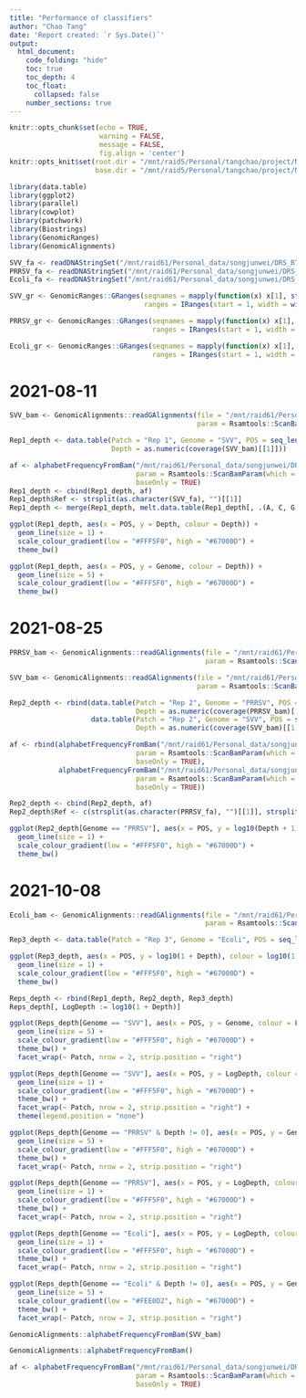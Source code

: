 ```yaml
---
title: "Performance of classifiers"
author: "Chao Tang"
date: 'Report created: `r Sys.Date()`'
output: 
  html_document: 
    code_folding: "hide"
    toc: true
    toc_depth: 4
    toc_float: 
      collapsed: false
    number_sections: true
---
```


```r
knitr::opts_chunk$set(echo = TRUE, 
                      warning = FALSE, 
                      message = FALSE, 
                      fig.align = 'center')
knitr::opts_knit$set(root.dir = "/mnt/raid5/Personal/tangchao/project/Nanopore/BarcodeDecomplex", 
                     base.dir = "/mnt/raid5/Personal/tangchao/project/Nanopore/BarcodeDecomplex")
```

```r
library(data.table)
library(ggplot2)
library(parallel)
library(cowplot)
library(patchwork)
library(Biostrings)
library(GenomicRanges)
library(GenomicAlignments)
```

```r
SVV_fa <- readDNAStringSet("/mnt/raid61/Personal_data/songjunwei/DRS_RTA/ref/SVV.fasta")
PRRSV_fa <- readDNAStringSet("/mnt/raid61/Personal_data/songjunwei/DRS_RTA/ref/PRRSV.fasta")
Ecoli_fa <- readDNAStringSet("/mnt/raid61/Personal_data/songjunwei/DRS_RTA/ref/Ecoli.fasta")
```

```r
SVV_gr <- GenomicRanges::GRanges(seqnames = mapply(function(x) x[1], strsplit(names(SVV_fa), " ")), 
                                 ranges = IRanges(start = 1, width = width(SVV_fa)))

PRRSV_gr <- GenomicRanges::GRanges(seqnames = mapply(function(x) x[1], strsplit(names(PRRSV_fa), " ")), 
                                   ranges = IRanges(start = 1, width = width(PRRSV_fa)))

Ecoli_gr <- GenomicRanges::GRanges(seqnames = mapply(function(x) x[1], strsplit(names(Ecoli_fa), " ")), 
                                   ranges = IRanges(start = 1, width = width(Ecoli_fa)))
```

# 2021-08-11

```r
SVV_bam <- GenomicAlignments::readGAlignments(file = "/mnt/raid61/Personal_data/songjunwei/DRS_RTA/00Split/align/batch1_SVV.bam", 
                                              param = Rsamtools::ScanBamParam(what = c("qname", "flag", "mapq", "seq")), use.names = TRUE)
```

```r
Rep1_depth <- data.table(Patch = "Rep 1", Genome = "SVV", POS = seq_len(length(coverage(SVV_bam)[[1]])), 
                         Depth = as.numeric(coverage(SVV_bam)[[1]]))
```

```r
af <- alphabetFrequencyFromBam("/mnt/raid61/Personal_data/songjunwei/DRS_RTA/00Split/align/batch1_SVV.bam", 
                               param = Rsamtools::ScanBamParam(which = SVV_gr),
                               baseOnly = TRUE)
Rep1_depth <- cbind(Rep1_depth, af)
Rep1_depth$Ref <- strsplit(as.character(SVV_fa), "")[[1]]
Rep1_depth <- merge(Rep1_depth, melt.data.table(Rep1_depth[, .(A, C, G, T, POS)], id.vars = "POS", variable.name = "Alt", value.name = "N")[, .SD[which.max(N), ], POS][N != 0, ], by = "POS", all.x = TRUE)

```


```r
ggplot(Rep1_depth, aes(x = POS, y = Depth, colour = Depth)) + 
  geom_line(size = 1) + 
  scale_colour_gradient(low = "#FFF5F0", high = "#67000D") + 
  theme_bw()
```

```r
ggplot(Rep1_depth, aes(x = POS, y = Genome, colour = Depth)) + 
  geom_line(size = 5) + 
  scale_colour_gradient(low = "#FFF5F0", high = "#67000D") + 
  theme_bw()
```

# 2021-08-25

```r
PRRSV_bam <- GenomicAlignments::readGAlignments(file = "/mnt/raid61/Personal_data/songjunwei/DRS_RTA/00Split/align/batch2_PRRSV.bam", 
                                                param = Rsamtools::ScanBamParam(what = c("qname", "flag", "mapq", "seq")), use.names = TRUE)
```

```r
SVV_bam <- GenomicAlignments::readGAlignments(file = "/mnt/raid61/Personal_data/songjunwei/DRS_RTA/00Split/align/batch2_SVV.bam", 
                                              param = Rsamtools::ScanBamParam(what = c("qname", "flag", "mapq", "seq")), use.names = TRUE)
```

```r
Rep2_depth <- rbind(data.table(Patch = "Rep 2", Genome = "PRRSV", POS = seq_len(length(coverage(PRRSV_bam)[[1]])), 
                               Depth = as.numeric(coverage(PRRSV_bam)[[1]])), 
                    data.table(Patch = "Rep 2", Genome = "SVV", POS = seq_len(length(coverage(SVV_bam)[[1]])), 
                               Depth = as.numeric(coverage(SVV_bam)[[1]])))
```

```r
af <- rbind(alphabetFrequencyFromBam("/mnt/raid61/Personal_data/songjunwei/DRS_RTA/00Split/align/batch2_PRRSV.bam", 
                               param = Rsamtools::ScanBamParam(which = PRRSV_gr),
                               baseOnly = TRUE),
            alphabetFrequencyFromBam("/mnt/raid61/Personal_data/songjunwei/DRS_RTA/00Split/align/batch2_SVV.bam", 
                               param = Rsamtools::ScanBamParam(which = SVV_gr),
                               baseOnly = TRUE))

Rep2_depth <- cbind(Rep2_depth, af)
Rep2_depth$Ref <- c(strsplit(as.character(PRRSV_fa), "")[[1]], strsplit(as.character(SVV_fa), "")[[1]])
```




```r
ggplot(Rep2_depth[Genome == "PRRSV"], aes(x = POS, y = log10(Depth + 1), colour = log10(Depth + 1))) + 
  geom_line(size = 1) + 
  scale_colour_gradient(low = "#FFF5F0", high = "#67000D") + 
  theme_bw()
```

# 2021-10-08

```r
Ecoli_bam <- GenomicAlignments::readGAlignments(file = "/mnt/raid61/Personal_data/songjunwei/DRS_RTA/00Split/align/batch3_Ecoli.bam", 
                                                param = Rsamtools::ScanBamParam(what = c("qname", "flag", "mapq", "seq")), use.names = TRUE)
```

```r
Rep3_depth <- data.table(Patch = "Rep 3", Genome = "Ecoli", POS = seq_len(length(coverage(Ecoli_bam)[[1]])), Depth = as.numeric(coverage(Ecoli_bam)[[1]]))
```

```r
ggplot(Rep3_depth, aes(x = POS, y = log10(1 + Depth), colour = log10(1 + Depth))) + 
  geom_line(size = 1) + 
  scale_colour_gradient(low = "#FFF5F0", high = "#67000D") + 
  theme_bw()
```

```r
Reps_depth <- rbind(Rep1_depth, Rep2_depth, Rep3_depth)
Reps_depth[, LogDepth := log10(1 + Depth)]
```

```r
ggplot(Reps_depth[Genome == "SVV"], aes(x = POS, y = Genome, colour = LogDepth)) + 
  geom_line(size = 5) + 
  scale_colour_gradient(low = "#FFF5F0", high = "#67000D") + 
  theme_bw() + 
  facet_wrap(~ Patch, nrow = 2, strip.position = "right")
```

```r
ggplot(Reps_depth[Genome == "SVV"], aes(x = POS, y = LogDepth, colour = LogDepth)) + 
  geom_line(size = 1) + 
  scale_colour_gradient(low = "#FFF5F0", high = "#67000D") + 
  theme_bw() + 
  facet_wrap(~ Patch, nrow = 2, strip.position = "right") + 
  theme(legend.position = "none")
```

```r
ggplot(Reps_depth[Genome == "PRRSV" & Depth != 0], aes(x = POS, y = Genome, colour = LogDepth)) + 
  geom_line(size = 5) + 
  scale_colour_gradient(low = "#FFF5F0", high = "#67000D") + 
  theme_bw() + 
  facet_wrap(~ Patch, nrow = 2, strip.position = "right")
```

```r
ggplot(Reps_depth[Genome == "PRRSV"], aes(x = POS, y = LogDepth, colour = LogDepth)) + 
  geom_line(size = 1) + 
  scale_colour_gradient(low = "#FFF5F0", high = "#67000D") + 
  theme_bw() + 
  facet_wrap(~ Patch, nrow = 2, strip.position = "right")
```

```r
ggplot(Reps_depth[Genome == "Ecoli"], aes(x = POS, y = LogDepth, colour = LogDepth)) + 
  geom_line(size = 1) + 
  scale_colour_gradient(low = "#FFF5F0", high = "#67000D") + 
  theme_bw() + 
  facet_wrap(~ Patch, nrow = 2, strip.position = "right")
```

```r
ggplot(Reps_depth[Genome == "Ecoli" & Depth != 0], aes(x = POS, y = Genome, colour = LogDepth)) + 
  geom_line(size = 5) + 
  scale_colour_gradient(low = "#FEE0D2", high = "#67000D") + 
  theme_bw() + 
  facet_wrap(~ Patch, nrow = 2, strip.position = "right")
```

```r
GenomicAlignments::alphabetFrequencyFromBam(SVV_bam)

GenomicAlignments::alphabetFrequencyFromBam()

af <- alphabetFrequencyFromBam("/mnt/raid61/Personal_data/songjunwei/DRS_RTA/00Split/align/batch1_SVV.bam", 
                               param = Rsamtools::ScanBamParam(which = GRanges("NC_011349.1", IRanges(1, 50000))),
                               baseOnly = TRUE)

```


